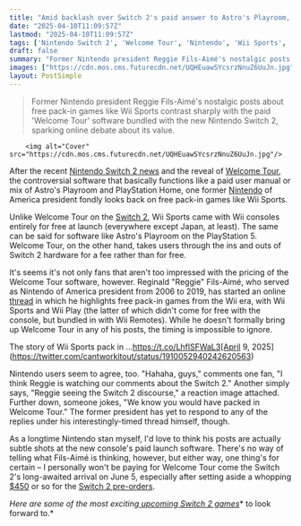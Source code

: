 ```yaml
---
title: "Amid backlash over Switch 2's paid answer to Astro's Playroom, former Nintendo of America president looks back on success of free pack-in games like Wii Sports"
date: "2025-04-10T11:09:57Z"
lastmod: "2025-04-10T11:09:57Z"
tags: ['Nintendo Switch 2', 'Welcome Tour', 'Nintendo', 'Wii Sports', 'Console Launch Titles', 'Gaming News']
draft: false
summary: "Former Nintendo president Reggie Fils-Aimé's nostalgic posts about free pack-in games like Wii Sports contrast sharply with the paid  'Welcome Tour' software bundled with the new Nintendo Switch 2, sparking online debate about its value."
images: ["https://cdn.mos.cms.futurecdn.net/UQHEuawSYcsrzNnuZ6UuJn.jpg"]
layout: PostSimple
---
```

> Former Nintendo president Reggie Fils-Aimé's nostalgic posts about free pack-in games like Wii Sports contrast sharply with the paid  'Welcome Tour' software bundled with the new Nintendo Switch 2, sparking online debate about its value.


        <img alt="Cover" src="https://cdn.mos.cms.futurecdn.net/UQHEuawSYcsrzNnuZ6UuJn.jpg"/>
        
After the recent [<u>Nintendo Switch 2 news</u>](https://www.gamesradar.com/news/live/nintendo-switch-2-treehouse-live-gameplay-news/) and the reveal of [<u>Welcome Tour</u>](https://www.gamesradar.com/platforms/nintendo-switch-2/nintendo-switch-2-will-launch-with-welcome-tour-nintendos-answer-to-astros-playroom-but-youll-have-to-pay-for-it/), the controversial software that basically functions like a paid user manual or mix of Astro's Playroom and PlayStation Home, one former [<u>Nintendo</u>](https://www.gamesradar.com/platforms/nintendo/) of America president fondly looks back on free pack-in games like Wii Sports.

Unlike Welcome Tour on the [<u>Switch 2</u>](https://www.gamesradar.com/nintendo-switch-2-guide/), Wii Sports came with Wii consoles entirely for free at launch (everywhere except Japan, at least). The same can be said for software like Astro's Playroom on the PlayStation 5. Welcome Tour, on the other hand, takes users through the ins and outs of Switch 2 hardware for a fee rather than for free.

It's seems it's not only fans that aren't too impressed with the pricing of the Welcome Tour software, however. Reginald "Reggie" Fils-Aimé, who served as Nintendo of America president from 2006 to 2019, has started an online [<u>thread</u>](https://x.com/Reggie/status/1910052940242620563) in which he highlights free pack-in games from the Wii era, with Wii Sports and Wii Play (the latter of which didn't come for free with the console, but bundled in with Wii Remotes). While he doesn't formally bring up Welcome Tour in any of his posts, the timing is impossible to ignore.

The story of Wii Sports pack in ...https://t.co/LhflSFWaL3[April 9, 2025](https://twitter.com/cantworkitout/status/1910052940242620563)

Nintendo users seem to agree, too. "Hahaha, guys," comments one fan, "I think Reggie is watching our comments about the Switch 2." Another simply says, "Reggie seeing the Switch 2 discourse," a reaction image attached. Further down, someone jokes, "We know you would have packed in Welcome Tour." The former president has yet to respond to any of the replies under his interestingly-timed thread himself, though.

As a longtime Nintendo stan myself, I'd love to think his posts are actually subtle shots at the new console's paid launch software. There's no way of telling what Fils-Aimé is thinking, however, but either way, one thing's for certain – I personally won't be paying for Welcome Tour come the Switch 2's long-awaited arrival on June 5, especially after setting aside a whopping [<u>$450</u>](https://www.gamesradar.com/hardware/nintendo-switch-2-release-date-price-confirmed/) or so for the [<u>Switch 2 pre-orders</u>](https://www.gamesradar.com/platforms/nintendo-switch-2/how-to-pre-order-nintendo-switch-2-top-tips-from-my-years-of-stock-hunting/).

*Here are some of the most exciting*[<em> </em><u><em>upcoming Switch 2 games</em></u>](https://www.gamesradar.com/upcoming-switch-2-games/)* to look forward to.*
        